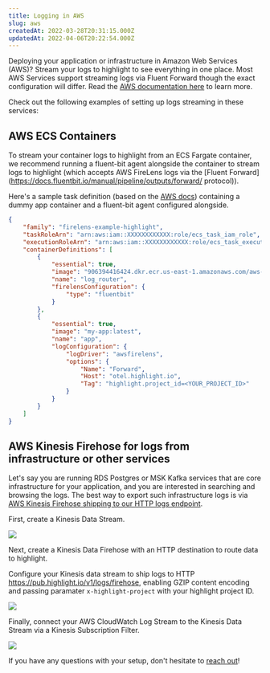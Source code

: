 ```yaml
---
title: Logging in AWS
slug: aws
createdAt: 2022-03-28T20:31:15.000Z
updatedAt: 2022-04-06T20:22:54.000Z
---
```


Deploying your application or infrastructure in Amazon Web Services (AWS)? Stream your logs to highlight to see everything in one place.
Most AWS Services support streaming logs via Fluent Forward though the exact configuration will differ.
Read the [AWS documentation here](https://docs.aws.amazon.com/AmazonECS/latest/developerguide/using_firelens.html) to learn more.

Check out the following examples of setting up logs streaming in these services:

## AWS ECS Containers

To stream your container logs to highlight from an ECS Fargate container, we recommend running a fluent-bit agent alongside the container
to stream logs to highlight (which accepts AWS FireLens logs via the [Fluent Forward](https://docs.fluentbit.io/manual/pipeline/outputs/forward/ protocol)).

Here's a sample task definition (based on the [AWS docs](https://github.com/aws-samples/amazon-ecs-firelens-examples/tree/mainline/examples/fluent-bit/ecs-log-collection)) containing a dummy app container and a fluent-bit agent configured alongside.

```json
{
	"family": "firelens-example-highlight",
	"taskRoleArn": "arn:aws:iam::XXXXXXXXXXXX:role/ecs_task_iam_role",
	"executionRoleArn": "arn:aws:iam::XXXXXXXXXXXX:role/ecs_task_execution_role",
	"containerDefinitions": [
		{
			"essential": true,
			"image": "906394416424.dkr.ecr.us-east-1.amazonaws.com/aws-for-fluent-bit:stable",
			"name": "log_router",
			"firelensConfiguration": {
				"type": "fluentbit"
			}
		},
		{
			"essential": true,
			"image": "my-app:latest",
			"name": "app",
			"logConfiguration": {
				"logDriver": "awsfirelens",
				"options": {
					"Name": "Forward",
					"Host": "otel.highlight.io",
					"Tag": "highlight.project_id=<YOUR_PROJECT_ID>"
				}
			}
		}
	]
}
```

## AWS Kinesis Firehose for logs from infrastructure or other services

Let's say you are running RDS Postgres or MSK Kafka services that are core infrastructure for your application, and you are interested in searching and browsing the logs. The best way to export such infrastructure logs is via [AWS Kinesis Firehose shipping to our HTTP logs endpoint](https://aws.amazon.com/blogs/big-data/stream-data-to-an-http-endpoint-with-amazon-kinesis-data-firehose/).

First, create a Kinesis Data Stream.

![](/images/aws/kinesis/step1.png)

Next, create a Kinesis Data Firehose with an HTTP destination to route data to highlight.

Configure your Kinesis data stream to ship logs to HTTP https://pub.highlight.io/v1/logs/firehose, enabling GZIP content encoding and passing paramater `x-highlight-project` with your highlight project ID.

![](/images/aws/kinesis/step2.png)

Finally, connect your AWS CloudWatch Log Stream to the Kinesis Data Stream via a Kinesis Subscription Filter.

![](/images/aws/kinesis/step3.png)

If you have any questions with your setup, don't hesitate to [reach out](https://community.highlight.io)!
